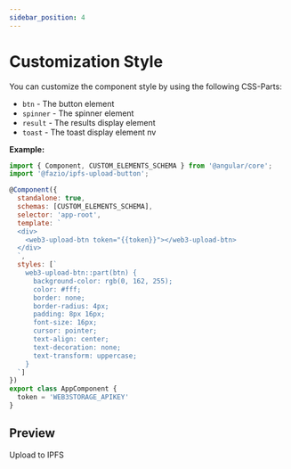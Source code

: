 ```yaml
---
sidebar_position: 4
---
```


# Customization Style

You can customize the component style by using the following CSS-Parts:

  - `btn` - The button element
  - `spinner` - The spinner element
  - `result` - The results display element 
  - `toast` - The toast display element nv

**Example:**
 
```js
import { Component, CUSTOM_ELEMENTS_SCHEMA } from '@angular/core';
import '@fazio/ipfs-upload-button';

@Component({
  standalone: true,
  schemas: [CUSTOM_ELEMENTS_SCHEMA],
  selector: 'app-root',
  template: `
  <div>
    <web3-upload-btn token="{{token}}"></web3-upload-btn>
  </div>
  `,
  styles: [`
    web3-upload-btn::part(btn) {
      background-color: rgb(0, 162, 255);
      color: #fff;
      border: none;
      border-radius: 4px;
      padding: 8px 16px;
      font-size: 16px;
      cursor: pointer;
      text-align: center;
      text-decoration: none;
      text-transform: uppercase;
    }
  `]
})
export class AppComponent {
  token = 'WEB3STORAGE_APIKEY'
}
```

## Preview

<web3-upload-btn 
    class="demoCSS"
    token="eyJhbGciOiJIUzI1NiIsInR5cCI6IkpXVCJ9.eyJzdWIiOiJkaWQ6ZXRocjoweDRiMjk5MEFiNzVjZmQ0MTgyN0EzQTNjNGViNjdFRDA1Y0YwNTU5M0MiLCJpc3MiOiJ3ZWIzLXN0b3JhZ2UiLCJpYXQiOjE2NDM2NjExODA1MDAsIm5hbWUiOiJuZ3h3ZWIzIn0.AMvg_jKnPB2pRPiR6f8AebIHrldAwMCpxILQ7av_SD8"
    isdisplayresult="true"
    isdisplaytoast="true">
  Upload to IPFS
</web3-upload-btn>